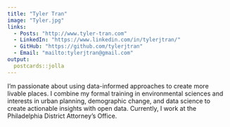 ```yaml
---
title: "Tyler Tran"
image: "Tyler.jpg"
links:
  - Posts: "http://www.tyler-tran.com"
  - LinkedIn: "https://www.linkedin.com/in/tylerjtran/"
  - GitHub: "https://github.com/tylerjtran"
  - Email: "mailto:tylerjtran@gmail.com"
output:
  postcards::jolla
---
```

 
I'm passionate about using data-informed approaches to create more livable places. I combine my formal training in environmental sciences and interests in urban planning, demographic change, and data science to create actionable insights with open data. Currently, I work at the Philadelphia District Attorney's Office.
